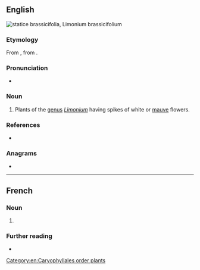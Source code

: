 {{also|Statice}}
==English==
[[File:Limonium brassicifolium kz1.JPG|thumb|'''statice''' brassicifolia, ''Limonium brassicifolium'']]
{{wikipedia|Limonium}}
{{wikispecies|Limonium}}

===Etymology===
From {{bor|en|la|staticē}}, from {{der|en|grc|στατικός||standing still}}.

===Pronunciation===
* {{IPA|en|/ˈstætɪsi/}}

===Noun===
{{en-noun}}

# Plants of the [[genus]] ''[[Limonium]]'' having spikes of white or [[mauve]] flowers.

===References===
* {{R:OED Online|statice|n|189289|December 2012}}

===Anagrams===
* {{anagrams|en|a=aceistt|catties|etacist}}

[[Category:en:Caryophyllales order plants]]
----
==French==

===Noun===
{{fr-noun|m}}

# {{l|en|stative}}

===Further reading===
* {{R:TLFi}}

{{C|fr|Plants}}